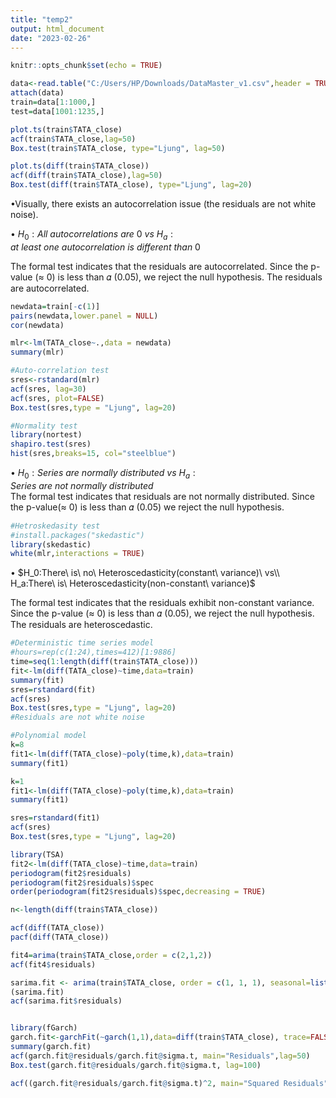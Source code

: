 ---
title: "temp2"
output: html_document
date: "2023-02-26"
---

```{r setup, include=FALSE}
knitr::opts_chunk$set(echo = TRUE)
```


```{r}
data<-read.table("C:/Users/HP/Downloads/DataMaster_v1.csv",header = TRUE,sep=',')
attach(data)
train=data[1:1000,]
test=data[1001:1235,]

plot.ts(train$TATA_close)
acf(train$TATA_close,lag=50)
Box.test(train$TATA_close, type="Ljung", lag=50)

plot.ts(diff(train$TATA_close))
acf(diff(train$TATA_close),lag=50)
Box.test(diff(train$TATA_close), type="Ljung", lag=20)

```


$\bullet$Visually, there exists an autocorrelation issue (the residuals are not white noise). 

$\bullet$
$H_0:All\ autocorrelations\ are\ 0\ vs\ H_a:at\ least\ one\ autocorrelation\ is\ different\ than\ 0$ 

The formal test indicates that the residuals are autocorrelated. Since the p-value (≈ 0) is less than 𝛼 (0.05), we reject the null hypothesis. The residuals are autocorrelated.


```{r}
newdata=train[-c(1)]
pairs(newdata,lower.panel = NULL)
cor(newdata)

mlr<-lm(TATA_close~.,data = newdata)
summary(mlr)

#Auto-correlation test
sres<-rstandard(mlr)
acf(sres, lag=30)
acf(sres, plot=FALSE)
Box.test(sres,type = "Ljung", lag=20)
```


```{r}
#Normality test
library(nortest)
shapiro.test(sres)
hist(sres,breaks=15, col="steelblue")

```


$\bullet$
$H_0:Series\ are\ normally\ distributed\ vs\ H_a:Series\ are\ not\ normally\ distributed$  
The formal test indicates that residuals are not normally distributed. Since the p-value(≈ 0) is less than 𝛼 (0.05) we reject the null hypothesis. 

```{r}
#Hetroskedasity test
#install.packages("skedastic")
library(skedastic)
white(mlr,interactions = TRUE)

```


$\bullet$ 
$H_0:There\ is\ no\ Heteroscedasticity(constant\ variance)\ vs\\ H_a:There\ is\ Heteroscedasticity(non-constant\ variance)$ 

The formal test indicates that the residuals exhibit non-constant variance.
Since the p-value (≈ 0) is less than 𝛼 (0.05), we reject the null hypothesis. The
residuals are heteroscedastic. 


```{r}
#Deterministic time series model
#hours=rep(c(1:24),times=412)[1:9886]
time=seq(1:length(diff(train$TATA_close)))
fit<-lm(diff(TATA_close)~time,data=train)
summary(fit)
sres=rstandard(fit)
acf(sres)
Box.test(sres,type = "Ljung", lag=20)
#Residuals are not white noise

```


```{r}
#Polynomial model
k=8
fit1<-lm(diff(TATA_close)~poly(time,k),data=train)
summary(fit1)

k=1
fit1<-lm(diff(TATA_close)~poly(time,k),data=train)
summary(fit1)

sres=rstandard(fit1)
acf(sres)
Box.test(sres,type = "Ljung", lag=20)

```


```{r}
library(TSA)
fit2<-lm(diff(TATA_close)~time,data=train)
periodogram(fit2$residuals)
periodogram(fit2$residuals)$spec
order(periodogram(fit2$residuals)$spec,decreasing = TRUE)

n<-length(diff(train$TATA_close))

acf(diff(TATA_close))
pacf(diff(TATA_close))

fit4=arima(train$TATA_close,order = c(2,1,2))
acf(fit4$residuals)

sarima.fit <- arima(train$TATA_close, order = c(1, 1, 1), seasonal=list(order=c(1,1,0), period=4))
(sarima.fit)
acf(sarima.fit$residuals)


library(fGarch)
garch.fit<-garchFit(~garch(1,1),data=diff(train$TATA_close), trace=FALSE)
summary(garch.fit)
acf(garch.fit@residuals/garch.fit@sigma.t, main="Residuals",lag=50)
Box.test(garch.fit@residuals/garch.fit@sigma.t, lag=100)

acf((garch.fit@residuals/garch.fit@sigma.t)^2, main="Squared Residuals")
```